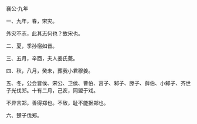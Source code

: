 

襄公·九年

一、九年，春，宋灾。

外灾不志，此其志何也？故宋也。

二、夏，季孙宿如晋。

三、五月，辛酉，夫人姜氏薨。

四、秋，八月，癸未，葬我小君穆姜。

五、冬，公会晋侯、宋公、卫侯、曹伯、莒子、邾子、滕子、薛伯、小邾子、齐世子光伐郑。十有二月，己亥，同盟于戏。

不异言郑，善得郑也。不致，耻不能据郑也。

六、楚子伐郑。

